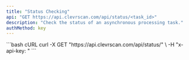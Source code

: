 ```yaml
---
title: "Status Checking"
api: "GET https://api.clevrscan.com/api/status/<task_id>"
description: "Check the status of an asynchronous processing task."
authMethod: key
---
```


<RequestExample>
```bash cURL
curl -X GET "https://api.clevrscan.com/api/status/<task_id>" \
  -H "x-api-key: <api_key>"
```
</RequestExample>